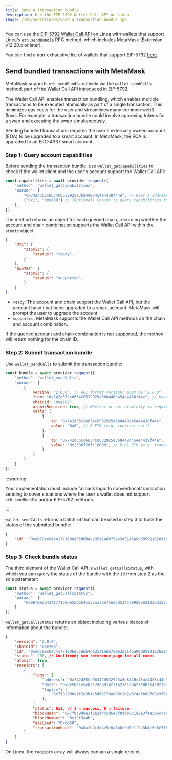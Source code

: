 ```yaml
---
title: Send a transaction bundle
description: Use the EIP-5792 Wallet Call API on Linea
image: /img/socialCards/send-a-transaction-bundle.jpg
---
```


You can use the [EIP-5792 Wallet Call API](https://eips.ethereum.org/EIPS/eip-5792) on Linea with 
wallets that support Linea's [`eth_sendBundle`](../../api/reference/eth-sendbundle.mdx) RPC method,
which includes MetaMask (Extension v12.20.x or later).

You can find a non-exhaustive list of wallets that support EIP-5792 [here](https://www.eip5792.xyz/ecosystem/wallets).

## Send bundled transactions with MetaMask

MetaMask supports `eth_sendBundle` natively via the `wallet_sendCalls` method, part of the Wallet
Call API introduced in EIP-5792. 

The Wallet Call API enables transaction bundling, which enables multiple transactions to be executed
atomically as part of a single transaction. This minimizes gas costs for the user and streamlines
many common web3 flows. For example, a transaction bundle could involve approving tokens for a swap 
and executing the swap simultaneously.

Sending bundled transactions requires the user's externally owned account (EOA) to be upgraded to
a smart account. In MetaMask, the EOA is upgraded to an ERC-4337 smart account. 

### Step 1: Query account capabilities

Before sending the transaction bundle, use [`wallet_getCapabilities`](https://docs.metamask.io/wallet/reference/json-rpc-methods/wallet_getcapabilities/) 
to check if the wallet client and the user's account support the Wallet Call API:

```javascript
const capabilities = await provider.request({
    "method": "wallet_getCapabilities",
    "params": [
        "0x742d35Cc6634C0532925a3b844Bc454e4438f44e", // User's address
        ["0x1", "0xe708"] // (Optional) Chains to query capabilities for
    ],
});
```

The method returns an object for each queried chain, recording whether the account and chain 
combination supports the Wallet Call API within the `atomic` object. 

```json
{
    "0x1": {
        "atomic": {
            "status": "ready",
        }
    },
    "0xe708": {
        "atomic": {
            "status": "supported",
        }
    }
}
```

- `ready`: The account and chain support the Wallet Call API, but the account hasn't yet been
upgraded to a smart account. MetaMask will prompt the user to upgrade the account.
- `supported`: MetaMask supports the Wallet Call API methods on the chain and account combination.

If the queried account and chain combination is not supported, the method will return nothing for 
the chain ID.

### Step 2: Submit transaction bundle 

Use [`wallet_sendCalls`](https://docs.metamask.io/wallet/reference/json-rpc-methods/wallet_sendcalls/) 
to submit the transaction bundle:

```javascript
const bundle = await provider.request({
    "method": "wallet_sendCalls",
    "params": [
        {
            version: "2.0.0", // API format version; must be "2.0.0"
            from: "0x742d35Cc6634C0532925a3b844Bc454e4438f44e", // User's address
            chainId: "0xe708",
            atomicRequired: true, // Whether or not atomicity is required 
            calls: [
                {
                    to: "0x742d35Cc6634C0532925a3b844Bc454e4438f44e",
                    value: "0x0", // 0 ETH (e.g. contract call)
                },
                {
                    to: "0x742d35Cc6634C0532925a3b844Bc454e4438f44e",
                    value: "0x2386f26fc10000", // 0.01 ETH (e.g. transfer value)
                }
            ]
        }
    ]
})
```

:::warning

Your implementation must include fallback logic to conventional transaction sending to cover 
situations where the user's wallet does not support `eth_sendBundle` and/or EIP-5792 methods.

:::

`wallet_sendCalls` returns a batch `id` that can be used in step 3 to track the status of the 
submitted bundle:

```json
{
    "id": "0xe670ec64341771606e55d6b4ca35a1a6b75ee3d5145a99d05921026d1527331"
}
```

### Step 3: Check bundle status

The third element of the Wallet Call API is `wallet_getCallsStatus`, with which you can query the
status of the bundle with the `id` from step 2 as the sole parameter:

```javascript
const status = await provider.request({
    "method": "wallet_getCallsStatus",
    "params": [
        "0xe670ec64341771606e55d6b4ca35a1a6b75ee3d5145a99d05921026d1527331"
    ]
})
```

`wallet_getCallsStatus` returns an object including various pieces of information about the bundle:

```json
{
    "version": "2.0.0",
    "chainId": "0xe708",
    "id": "0xe670ec64341771606e55d6b4ca35a1a6b75ee3d5145a99d05921026d1527331",
    "status": 200, // Confirmed; see reference page for all codes
    "atomic": true, 
    "receipts": [
        {
            "logs": [
                "address": "0x742d35Cc6634C0532925a3b844Bc454e4438f44e",
                "data": "0x8c5be1e5ebec7d5bd14f71427d1e84f3dd0314c0f7b2291e5b200ac8c7c3b925",
                "topics": [
                    "0x7f8c9d0e1f2a3b4c5d6e7f8a9b0c1d2e3f4a5b6c7d8e9f0a1b2c3d4e5f6a7b8"
                ],
            ],
            "status": 0x1, // 1 = success, 0 = failure 
            "blockHash": "0x7f8c9d0e1f2a3b4c5d6e7f8a9b0c1d2e3f4a5b6c7d8e9f0a1b2c3d4e5f6a7b8",
            "blockNumber": "0x12f3a4b",
            "gasUsed": "0x6d60", 
            "transactionHash": "0x8a1b2c3d4e5f6a7b8c9d0e1f2a3b4c5d6e7f8a9b0c1d2e3f4a5b6c7d8e9f0a1",
        }
    ]
}
```

On Linea, the `receipts` array will always contain a single receipt.
